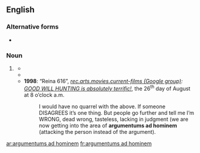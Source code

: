 ==English==

===Alternative forms===
* {{l|en|argumenta ad hominem}}

===Noun===
{{head|en|noun plural form|g=p}}

# {{lb|en|informal|rare}} {{plural of|argumentum ad hominem|lang=en}}
#* {{quote-text|year=1790|author=Fulke Greville|title=Reflection: A Poem, in Four Cantos…|page=134|url=http://www.google.co.uk/books?id=EmIgAAAAMAAJ&pg=PA134&dq=%22argumentums+ad%22|passage=To go at all largely into this conſideration would much exceed the limits of even one of my own notes; (oh, how my '''''argumentums ad hominem''''' would deal about them, were I inclined (as I am not at all) to let them looſe, gentlemen, among you!)}}
#* {{quote-text|year=1977|author=University of Melbourne|title=Meanjin|page=46|url=http://www.google.co.uk/books?id=60cZAAAAIAAJ&q=%22argumentums+ad%22&dq=%22argumentums+ad%22&pgis=1|passage=Four pages of polemic, ridicule, rhetoric, innuendo, calumny, detraction, contumely, begging of questions, a prioris, '''argumentums ad hominem''', pathetic fallacies, ignoratio elenchis, undistributed middles… (regaining thread) Not even Kendall’s finest lyric achievement is safe from Grigsby’s flailing haymakers and knees to the groin.}}
#* '''1998''': “Reina 616”, ''[http://groups.google.co.uk/group/rec.arts.movies.current-films/topics?lnk=sg&hl=en rec.arts.movies.current-films (Google group)]: [http://groups.google.co.uk/group/rec.arts.movies.current-films/browse_thread/thread/bdef1e2ba10f1a34/b723add186d917e5?lnk=st&q=%22argumentums+ad%22&rnum=2&hl=en#b723add186d917e5 GOOD WILL HUNTING is absolutely terrific!]'', the 26<sup>th</sup> day of August at 8 o’clock a.m.
#*: I would have no quarrel with the above. If someone DISAGREES it’s one thing. But people go further and tell me I’m WRONG, dead wrong, tasteless, lacking in judgment (we are now getting into the area of '''argumentums ad hominem''' (attacking the person instead of the argument).<!--[sic] second closing parenthesis not included in original text-->

[[ar:argumentums ad hominem]]
[[fr:argumentums ad hominem]]